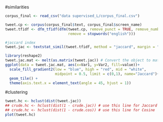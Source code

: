 #similarities

```r
corpus_final <- read_csv("data supervised_L/corpus_final.csv")

tweet.cp <- corpus(corpus_final$text, corpus_final$screen_name)
tweet.tfidf <- dfm_tfidf(dfm(tweet.cp, remove_punct = TRUE, remove_numbers=TRUE,
                             remove = stopwords("english")))

#jaccard index
tweet.jac <- textstat_simil(tweet.tfidf, method = "jaccard", margin = "documents")

library(reshape2)
tweet.jac.mat <- melt(as.matrix(tweet.jac)) # Convert the object to matrix then to data frame 
ggplot(data = tweet.jac.mat, aes(x=Var1, y=Var2, fill=value))+
  scale_fill_gradient2(low = "blue", high = "red", mid = "white", 
                       midpoint = 0.5, limit = c(0,1), name="Jaccard")+
  geom_tile() +
  theme(axis.text.x = element_text(angle = 45, hjust = 1))
```
#clustering
```r
tweet.hc <- hclust(dist(tweet.jac))
## crude.hc <- hclust(dist(1 - crude.jac)) # use this line for Jaccard
## crude.hc <- hclust(dist(1 - crude.cos)) # use this line for Cosine
plot(tweet.hc)


```


